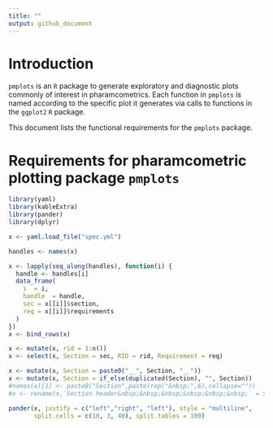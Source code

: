 ```yaml
---
title: ""
output: github_document
---
```


# Introduction

`pmplots` is an `R` package to generate exploratory and diagnostic
plots commonly of interest in pharamcometrics.  Each function in `pmplots`
is named according to the specific plot it generates via calls to functions
in the `ggplot2` `R` package.  

This document lists the functional requirements for the `pmplots` package. 

# Requirements for pharamcometric plotting package `pmplots`
```r
library(yaml)
library(kableExtra)
library(pander)
library(dplyr)

x <- yaml.load_file("spec.yml")

handles <- names(x)

x <- lapply(seq_along(handles), function(i) {
  handle <- handles[i]
  data_frame(
    i  = i,
    handle  = handle,
    sec = x[[i]]$section,
    req = x[[i]]$requirements
  )
})
x <- bind_rows(x)

x <- mutate(x, rid = 1:n())
x <- select(x, Section = sec, RID = rid, Requirement = req)

x <- mutate(x, Section = paste0("__", Section, "__"))
x <- mutate(x, Section = if_else(duplicated(Section), "", Section))
#names(x)[1] <- paste0("Section",paste(rep("&nbsp;",6),collapse=""))
#x <- rename(x,`Section header&nbsp;&nbsp;&nbsp;&nbsp;&nbsp;&nbsp;` = Section)
```

```r
pander(x, justify = c("left","right", "left"), style = "multiline", 
       split.cells = c(10, 3, 40), split.tables = 100)
```








